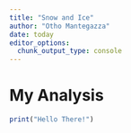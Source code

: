 ```yaml
---
title: "Snow and Ice"
author: "Otho Mantegazza"
date: today
editor_options: 
  chunk_output_type: console
---
```


# My Analysis

```r
print("Hello There!")
```

